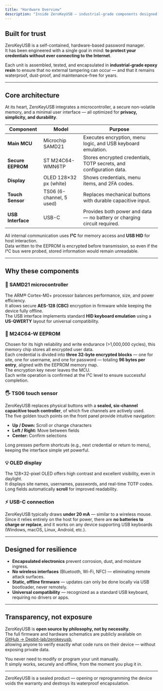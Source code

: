 ```yaml
---
title: "Hardware Overview"
description: "Inside ZeroKeyUSB — industrial-grade components designed for offline security and long-term reliability."
---
```


## Built for trust

ZeroKeyUSB is a self-contained, hardware-based password manager.  
It has been engineered with a single goal in mind: **to protect your credentials without ever connecting to the Internet**.

Each unit is assembled, tested, and encapsulated in **industrial-grade epoxy resin** to ensure that no external tampering can occur — and that it remains waterproof, dust-proof, and maintenance-free for years.

---

## Core architecture

At its heart, ZeroKeyUSB integrates a microcontroller, a secure non-volatile memory, and a minimal user interface — all optimized for **privacy, simplicity, and durability**.

| Component | Model | Purpose |
|------------|--------|----------|
| **Main MCU** | Microchip SAMD21 | Executes encryption, menu logic, and USB keyboard emulation. |
| **Secure EEPROM** | ST M24C64-WMN6TP | Stores encrypted credentials, TOTP secrets, and configuration data. |
| **Display** | OLED 128×32 px (white) | Shows credentials, menu items, and 2FA codes. |
| **Touch Sensor** | TS06 (6-channel, 5 used) | Replaces mechanical buttons with durable capacitive input. |
| **USB Interface** | USB-C | Provides both power and data — no battery or charging circuit required. |

All internal communication uses **I²C** for memory access and **USB HID** for host interaction.  
Data written to the EEPROM is encrypted before transmission, so even if the I²C bus were probed, stored information would remain unreadable.

---

## Why these components

### 🧠 SAMD21 microcontroller
The ARM® Cortex-M0+ processor balances performance, size, and power efficiency.  
It allows secure **AES-128 (CBC)** encryption in firmware while keeping the device fully offline.  
The USB interface implements standard **HID keyboard emulation** using a **US-QWERTY** layout for universal compatibility.

### 🔐 M24C64-W EEPROM
Chosen for its high reliability and write endurance (>1,000,000 cycles), this memory chip stores all encrypted user data.  
Each credential is divided into **three 32-byte encrypted blocks** — one for site, one for username, and one for password — totaling **96 bytes per entry**, aligned with the EEPROM memory map.  
The encryption key never leaves the MCU.  
Each write operation is confirmed at the I²C level to ensure successful completion.

### 🖐️ TS06 touch sensor
ZeroKeyUSB replaces physical buttons with a **sealed, six-channel capacitive touch controller**, of which five channels are actively used.  
The five golden touch points on the front panel provide intuitive navigation:
- **Up / Down:** Scroll or change characters  
- **Left / Right:** Move between fields  
- **Center:** Confirm selections  

Long presses perform shortcuts (e.g., next credential or return to menu), keeping the interface simple yet powerful.

### 💡 OLED display
The 128×32-pixel OLED offers high contrast and excellent visibility, even in daylight.  
It displays site names, usernames, passwords, and real-time TOTP codes.  
Long fields automatically **scroll** for improved readability.

### ⚡ USB-C connection
ZeroKeyUSB typically draws **under 20 mA** — similar to a wireless mouse.  
Since it relies entirely on the host for power, there are **no batteries to charge or replace**, and it works on any device supporting USB keyboards (Windows, macOS, Linux, Android, etc.).

---

## Designed for resilience

- **Encapsulated electronics** prevent corrosion, dust, and moisture ingress.  
- **No wireless interfaces** (Bluetooth, Wi-Fi, NFC) — eliminating remote attack surfaces.  
- **Static, offline firmware** — updates can only be done locally via USB bootloader, never remotely.  
- **Universal compatibility** — recognized as a standard USB keyboard, requiring no drivers or apps.

---

## Transparency, not exposure

ZeroKeyUSB is **open source by philosophy, not by necessity**.  
The full firmware and hardware schematics are publicly available on  
[GitHub → Depbit-lab/zerokeyusb](https://github.com/Depbit-lab/zerokeyusb),  
allowing anyone to verify exactly what code runs on their device — without exposing private data.

You never need to modify or program your unit manually.  
It simply works, securely and offline, from the moment you plug it in.

---

<Note>
ZeroKeyUSB is a sealed product — opening or reprogramming the device voids the warranty and destroys its waterproof encapsulation.
</Note>
